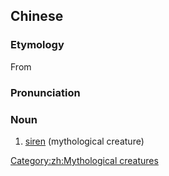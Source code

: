 ==Chinese==
{{zh-forms}}

===Etymology===
From {{etyl|en|zh}} {{m|en|siren}}

===Pronunciation===
{{zh-pron
|m=sàirén
|cat=n
}}

===Noun===
{{zh-noun}}

# [[siren]] (mythological creature)

[[Category:zh:Mythological creatures]]